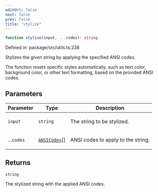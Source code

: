 ```yaml
---
editUrl: false
next: false
prev: false
title: "stylize"
---
```


```ts
function stylize(input, ...codes): string
```

Defined in: package/src/utils.ts:238

Stylizes the given string by applying the specified ANSI codes.

The function resets specific styles automatically, such as text color, background color,
or other text formatting, based on the provided ANSI codes.

## Parameters

<table>
<thead>
<tr>
<th>Parameter</th>
<th>Type</th>
<th>Description</th>
</tr>
</thead>
<tbody>
<tr>
<td>

`input`

</td>
<td>

`string`

</td>
<td>

The string to be stylized.

</td>
</tr>
<tr>
<td>

...`codes`

</td>
<td>

[`ANSICodes`](/ezdb/reference/enumerations/ansicodes/)[]

</td>
<td>

ANSI codes to apply to the string.

</td>
</tr>
</tbody>
</table>

## Returns

`string`

The stylized string with the applied ANSI codes.
